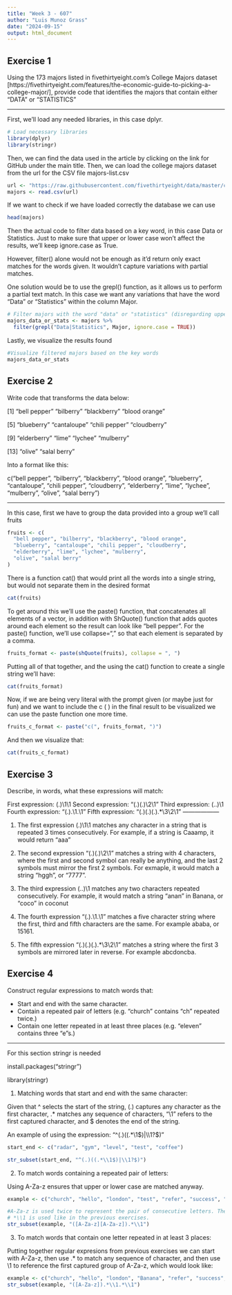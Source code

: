 ---
title: "Week 3 - 607"
author: "Luis Munoz Grass"
date: "2024-09-15"
output: html_document
---

## Exercise 1

Using the 173 majors listed in fivethirtyeight.com’s College Majors dataset [https://fivethirtyeight.com/features/the-economic-guide-to-picking-a-college-major/], provide code that identifies the majors that contain either "DATA" or "STATISTICS"

----------------------

First, we'll load any needed libraries, in this case dplyr.

```{r setup, include=FALSE}
# Load necessary libraries
library(dplyr)
library(stringr)
```

Then, we can find the data used in the article by clicking on the link for GitHub under the main title. Then, we can load the college majors dataset from the url for the CSV file majors-list.csv

```{r - Majors}
url <- "https://raw.githubusercontent.com/fivethirtyeight/data/master/college-majors/majors-list.csv"
majors <- read.csv(url)
```

If we want to check if we have loaded correctly the database we can use

```{r - Check data}
head(majors)
```

Then the actual code to filter data based on a key word, in this case Data or Statistics. Just to make sure that upper or lower case won't affect the results, we'll keep ignore.case as True.

However, filter() alone would not be enough as it'd return only exact matches for the words given. It wouldn't capture variations with partial matches. 

One solution would be to use the grepl() function, as it allows us to perform a partial text match. In this case we want any variations that have the word "Data" or "Statistics" within the column Major. 

```{r Filter data}
# Filter majors with the word "data" or "statistics" (disregarding upper or lower case)
majors_data_or_stats <- majors %>%
  filter(grepl("Data|Statistics", Major, ignore.case = TRUE))
```

Lastly, we visualize the results found

```{r Visualize results}
#Visualize filtered majors based on the key words
majors_data_or_stats
```

## Exercise 2

 Write code that transforms the data below:

[1] "bell pepper"  "bilberry"     "blackberry"   "blood orange"

[5] "blueberry"    "cantaloupe"   "chili pepper" "cloudberry"  

[9] "elderberry"   "lime"         "lychee"       "mulberry"    

[13] "olive"        "salal berry"

Into a format like this:

c("bell pepper", "bilberry", "blackberry", "blood orange", "blueberry", "cantaloupe", "chili pepper", "cloudberry", "elderberry", "lime", "lychee", "mulberry", "olive", "salal berry")

-------------

In this case, first we have to group the data provided into a group we'll call fruits

```{r convert list}
fruits <- c(
  "bell pepper", "bilberry", "blackberry", "blood orange", 
  "blueberry", "cantaloupe", "chili pepper", "cloudberry",  
  "elderberry", "lime", "lychee", "mulberry",    
  "olive", "salal berry"
)
```

There is a function cat() that would print all the words into a single string, but would not separate them in the desired format

```{r visualize fruit string}
cat(fruits)
```

To get around this we'll use the paste() function, that concatenates all elements of a vector, in addition with ShQuote() function that adds quotes around each element so the result can look like "bell pepper". For the paste() function, we'll use collapse=", " so that each element is separated by a comma. 

```{r format string}
fruits_format <- paste(shQuote(fruits), collapse = ", ")
```

Putting all of that together, and the using the cat() function to create a single string we'll have:

```{r visualize new fruit string}
cat(fruits_format)
```

Now, if we are being very literal with the prompt given (or maybe just for fun) and we want to include the c ( ) in the final result to be visualized we can use the paste function one more time. 

```{r c format string}
fruits_c_format <- paste("c(", fruits_format, ")")
```

And then we visualize that:
```{r visualize C fruit string}
cat(fruits_c_format)
```


## Exercise 3
Describe, in words, what these expressions will match:

First expression: (.)\1\1
Second expression: "(.)(.)\\2\\1"
Third expression: (..)\1
Fourth expression: "(.).\\1.\\1"
Fifth expression: "(.)(.)(.).*\\3\\2\\1"
------------------

1) The first expression (.)\1\1 matches any character in a string that is repeated 3 times consecutively. For example, if a string is Caaamp, it would return "aaa"

2) The second expression "(.)(.)\\2\\1" matches a string with 4 characters, where the first and second symbol can really be anything, and the last 2 symbols must mirror the first 2 symbols. For exmaple, it would match a string "hggh", or "7777".

3) The third expression (..)\1 matches any two characters repeated consecutively. For example, it would match a string "anan" in Banana, or "coco" in coconut

4) The fourth expression "(.).\\1.\\1" matches a five character string where the first, third and fifth characters are the same. For example ababa, or 15161.

5) The fifth expression "(.)(.)(.).*\\3\\2\\1" matches a string where the first 3 symbols are mirrored later in reverse. For example abcdoncba.


## Exercise 4

Construct regular expressions to match words that:

- Start and end with the same character.
- Contain a repeated pair of letters (e.g. "church" contains "ch" repeated twice.)
- Contain one letter repeated in at least three places (e.g. "eleven" contains three "e"s.)

---------------------------

For this section stringr is needed


install.packages("stringr")

library(stringr)


1) Matching words that start and end with the same character:

Given that ^ selects the start of the string,  (.) captures any character as the first character, .* matches any sequence of characters, "\1" refers to the first captured character, and $ denotes the end of the string. 

An example of using the expression: "^(.)((.*\\1$)|\\1?$)"

```{r match start and end}
start_end <- c("radar", "gym", "level", "test", "coffee")

str_subset(start_end, "^(.)((.*\\1$)|\\1?$)")

```


2) To match words containing a repeated pair of letters:

Using A-Za-z ensures that upper or lower case are matched anyway.

```{r repeat pair of letter}
example <- c("church", "hello", "london", "test", "refer", "success", "chacha")

#A-Za-z is used twice to represent the pair of consecutive letters. Then the expression
# *\\1 is used like in the previous exercises.
str_subset(example, "([A-Za-z][A-Za-z]).*\\1")
```

3) To match words that contain one letter repeated in at least 3 places:

Putting together regular expresions from previous exercises we can start with A-Za-z, then use .* to match any sequence of character, and then use \\1 to reference the first captured group of A-Za-z, which would look like:

```{r repeat letter 3 places}
example <- c("church", "hello", "london", "Banana", "refer", "success", "chacha")
str_subset(example, "([A-Za-z]).*\\1.*\\1")
```